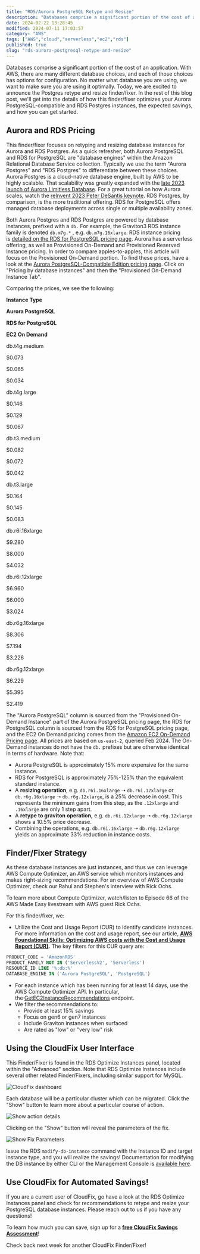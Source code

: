 ```yaml
---
title: "RDS/Aurora PostgreSQL Retype and Resize"
description: "Databases comprise a significant portion of the cost of an application. With AWS, there are many different database choices, and each of those choices has optio..."
date: 2024-02-22 13:28:45
modified: 2024-07-11 17:03:57
category: "AWS"
tags: ["AWS","cloud","serverless","ec2","rds"]
published: true
slug: "rds-aurora-postgresql-retype-and-resize"
---
```


Databases comprise a significant portion of the cost of an application. With AWS, there are many different database choices, and each of those choices has options for configuration. No matter what database you are using, we want to make sure you are using it optimally. Today, we are excited to announce the Postgres retype and resize finder/fixer. In the rest of this blog post, we'll get into the details of how this finder/fixer optimizes your Aurora PostgreSQL-compatible and RDS Postgres instances, the expected savings, and how you can get started.

## Aurora and RDS Pricing

This finder/fixer focuses on retyping and resizing database instances for Aurora and RDS Postgres. As a quick refresher, both Aurora PostgreSQL and RDS for PostgreSQL are "database engines" within the Amazon Relational Database Service collection. Typically we use the term "Aurora Postgres" and "RDS Postgres" to differentiate between these choices. Aurora Postgres is a cloud-native database engine, built by AWS to be highly scalable. That scalability was greatly expanded with the [late 2023 launch of Aurora Limitless Database](https://aws.amazon.com/about-aws/whats-new/2023/11/amazon-aurora-limitless-database/). For a great tutorial on how Aurora scales, watch the [reInvent 2023 Peter DeSantis keynote](https://www.youtube.com/watch?v=pJG6nmR7XxI). RDS Postgres, by comparison, is the more traditional offering. RDS for PostgreSQL offers managed database deployments across single or multiple availability zones.

Both Aurora Postgres and RDS Postgres are powered by database instances, prefixed with a `db.` For example, the Graviton3 RDS instance family is denoted `db.m7g.*` , e.g. `db.m7g.16xlarge`. RDS instance pricing is [detailed on the RDS for PostgreSQL pricing page](https://aws.amazon.com/rds/postgresql/pricing/). Aurora has a serverless offering, as well as Provisioned On-Demand and Provisioned Reserved Instance pricing. In order to compare apples-to-apples, this article will focus on the Provisioned On-Demand portion. To find these prices, have a look at the [Aurora PostgreSQL-Compatible Edition pricing page](https://aws.amazon.com/rds/aurora/pricing/). Click on "Pricing by database instances" and then the "Provisioned On-Demand Instance Tab".

Comparing the prices, we see the following:

**Instance Type**

**Aurora PostgreSQL**

**RDS for PostgreSQL**

**EC2 On Demand**

db.t4g.medium

$0.073

$0.065

$0.034

db.t4g.large

$0.146

$0.129

$0.067

db.t3.medium

$0.082

$0.072

$0.042

db.t3.large

$0.164

$0.145

$0.083

db.r6i.16xlarge

$9.280

$8.000

$4.032

db.r6i.12xlarge

$6.960

$6.000

$3.024

db.r6g.16xlarge

$8.306

$7.194

$3.226

db.r6g.12xlarge

$6.229

$5.395

$2.419

The "Aurora PostgreSQL" column is sourced from the "Provisioned On-Demand Instance" part of the Aurora PostgreSQL pricing page, the RDS for PostgreSQL column is sourced from the RDS for PostgreSQL pricing page, and the EC2 On Demand pricing comes from the [Amazon EC2 On-Demand Pricing page](https://aws.amazon.com/ec2/pricing/on-demand/). All prices are based on `us-east-2`, queried Feb 2024. The On-Demand instances do not have the `db.` prefixes but are otherwise identical in terms of hardware. Note that:

-   Aurora PostgreSQL is approximately 15% more expensive for the same instance.
-   RDS for PostgreSQL is approximately 75%-125% than the equivalent standard instance.
-   A **resizing operation**, e.g. `db.r6i.16xlarge` ➝ `db.r6i.12xlarge` or `db.r6g.16xlarge` ➝ `db.r6g.12xlarge`, is a 25% decrease in cost. This represents the minimum gains from this step, as the `.12xlarge` and `.16xlarge` are only 1 step apart.
-   A **retype to graviton operation,** e.g. `db.r6i.12xlarge` ➝ `db.r6g.12xlarge` shows a 10.5% price decrease.
-   Combining the operations, e.g. `db.r6i.16xlarge` ➝ `db.r6g.12xlarge` yields an approximate 33% reduction in instance costs.

## Finder/Fixer Strategy

As these database instances are just instances, and thus we can leverage AWS Compute Optimizer, an AWS service which monitors instances and makes right-sizing recommendations. For an overview of AWS Compute Optimizer, check our Rahul and Stephen's interview with Rick Ochs.

To learn more about Compute Optimizer, watch/listen to Episode 66 of the AWS Made Easy livestream with AWS guest Rick Ochs.

For this finder/fixer, we:

-   Utilize the Cost and Usage Report (CUR) to identify candidate instances. For more information on the cost and usage report, see our article, [**AWS Foundational Skills: Optimizing AWS costs with the Cost and Usage Report (CUR)**](/blog/aws-foundational-skills-cost-and-usage-report-cur/)**.** The key filters for this CUR query are:

```sql
PRODUCT_CODE = 'AmazonRDS' 
PRODUCT_FAMILY NOT IN ('ServerlessV2', 'Serverless')
RESOURCE_ID LIKE '%:db:%'
DATABASE_ENGINE IN ('Aurora PostgreSQL', 'PostgreSQL')
```

-   For each instance which has been running for at least 14 days, use the AWS Compute Optimizer API. In particular, the [GetEC2InstanceRecommendations](https://docs.aws.amazon.com/compute-optimizer/latest/APIReference/API_GetEC2InstanceRecommendations.html) endpoint.
-   We filter the recommendations to:
    -   Provide at least 15% savings
    -   Focus on gen6 or gen7 instances
    -   Include Graviton instances when surfaced
    -   Are rated as "low" or "very low" risk

## Using the CloudFix User Interface

This Finder/Fixer is found in the RDS Optimize Instances panel, located within the "Advanced" section. Note that RDS Optimize Instances include several other related Finder/Fixers, including similar support for MySQL.

![CloudFix dashboard](/media/uploads/CloudFix-dashboard.gif)

Each database will be a particular cluster which can be migrated. Click the "Show" button to learn more about a particular course of action.

![Show action details](/media/uploads/Show-action-details.gif)

Clicking on the "Show" button will reveal the parameters of the fix.

![Show Fix Parameters](/media/uploads/Show-Fix-Parameters.png)

Issue the RDS `modify-db-instance` command with the Instance ID and target instance type, and you will realize the savings! Documentation for modifying the DB instance by either CLI or the Management Console is [available here](https://docs.aws.amazon.com/AmazonRDS/latest/UserGuide/Overview.DBInstance.Modifying.html).

## Use CloudFix for Automated Savings!

If you are a current user of CloudFix, go have a look at the RDS Optimize Instances panel and check for recommendations to retype and resize your PostgreSQL database instances. Please reach out to us if you have any questions!

To learn how much you can save, sign up for a **[free CloudFix Savings Assessment](/assessment/)**!

Check back next week for another CloudFix Finder/Fixer!

